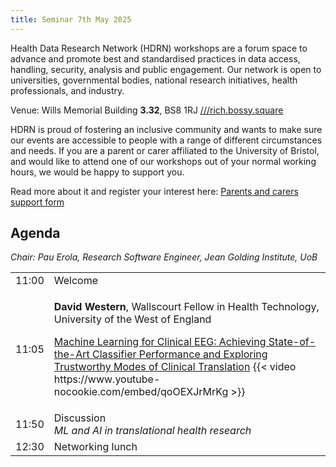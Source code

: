 ```yaml
---
title: Seminar 7th May 2025
---
```


Health Data Research Network (HDRN) workshops are a forum space to advance and promote best and standardised practices in data access, handling, security, analysis and public engagement.
Our network is open to universities, governmental bodies, national research initiatives, health professionals, and industry.

Venue: Wills Memorial Building **3.32**, BS8 1RJ [///rich.bossy.square](https://what3words.com/rich.bossy.square)


::: {#carers .callout-warning icon=false title='Support for parents and carers' collapse="true"}
HDRN is proud of fostering an inclusive community and wants to make sure our events are accessible to people with a range of different circumstances and needs. If you are a parent or carer affiliated to the University of Bristol, and would like to attend one of our workshops out of your normal working hours, we would be happy to support you.

Read more about it and register your interest here: [Parents and carers support form](https://forms.office.com/e/uh84hkhDLA)
:::

<!--[Register](https://forms.office.com/e/){.btn .btn-primary}-->

## Agenda

*Chair: Pau Erola, Research Software Engineer, Jean Golding Institute, UoB*

<style>
    table {
        tr td:first-child { text-align: right; }
    }
</style>
<table class="table">
    <tr>
        <td>11:00</td>
        <td>Welcome</td>
    </tr>
    <tr>
        <td>11:05</td>
        <td>
            **David Western**, Wallscourt Fellow in Health Technology, University of the West of England

            [Machine Learning for Clinical EEG: Achieving State-of-the-Art Classifier Performance and Exploring Trustworthy Modes of Clinical Translation](../archive/s20250507/HDRN_20250507_01_DavidWestern.pdf)
            {{< video https://www.youtube-nocookie.com/embed/qoOEXJrMrKg >}}

        </td>
    </tr>
    <tr>
        <td>11:50</td>
        <td>
            Discussion<br>
            *ML and AI in translational health research*
        </td>
    </tr>
    <tr>
        <td>12:30</td>
        <td>Networking lunch</td>
    </tr>
</table>
